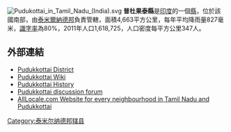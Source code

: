 [[Image:Pudukottai_in_Tamil_Nadu_(India).svg|right]]
'''普杜果泰縣'''是[[印度|印度]]的一個[[縣|縣]]，位於該國南部，由[[泰米爾納德邦|泰米爾納德邦]]負責管轄，面積4,663平方公里，每年平均降雨量827毫米，[[識字率|識字率]]為80%，2011年人口1,618,725，人口密度每平方公里347人。

==外部連結==
*[http://pudukkottai.nic.in Pudukkottai District] {{Wayback|url=http://pudukkottai.nic.in/ |date=20201211024039 }}
*[http://pudukkottai.pbwiki.com Pudukkottai Wiki] {{Wayback|url=http://pudukkottai.pbwiki.com/ |date=20080317114845 }}
*[https://web.archive.org/web/20080918102258/http://pudukkottai.nic.in/history.htm Pudukkottai History]
*[http://groups.yahoo.com/group/pudukkottai Pudukkottai discussion forum] {{Wayback|url=http://groups.yahoo.com/group/pudukkottai |date=20121109005023 }}
*[https://web.archive.org/web/20110725115759/http://www.alllocale.com/group/pudukkottai AllLocale.com Website for every neighbourhood in Tamil Nadu and Pudukkottai]

{{泰米尔纳德邦行政区划小作品}}
[[Category:泰米尔纳德邦辖县|Category:泰米尔纳德邦辖县]]